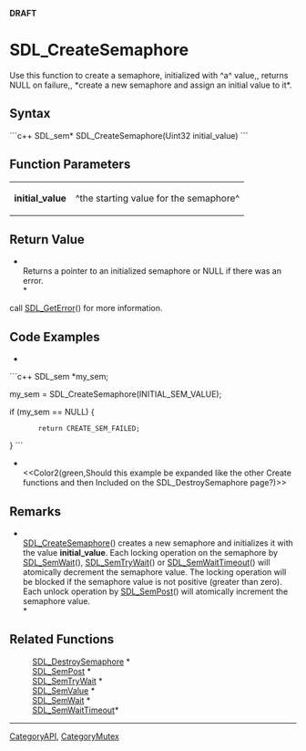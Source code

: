 <!-- pragma section-numbers off -->
<!-- pragma disable-camelcase -->
'''DRAFT'''

= SDL_CreateSemaphore =
Use this function to create a semaphore, initialized with ^a^ value,, returns NULL on failure,,  *create a new semaphore and assign an initial value to it*.


== Syntax ==
```c++
SDL_sem* SDL_CreateSemaphore(Uint32 initial_value)
```

== Function Parameters ==
{|
|'''initial_value'''
|^the starting value for the semaphore^
|}

== Return Value ==
*<br/>Returns a pointer to an initialized semaphore or NULL if there was an error.<br/>*

; call [[SDL_GetError]]() for more information.

== Code Examples ==
*
```c++
SDL_sem *my_sem;

my_sem = SDL_CreateSemaphore(INITIAL_SEM_VALUE);

if (my_sem == NULL) {
        return CREATE_SEM_FAILED;
}
```
*<br/><<Color2(green,Should this example be expanded like the other Create functions and then Included on the SDL_DestroySemaphore page?)>>

== Remarks ==
*<br/>[[SDL_CreateSemaphore]]() creates a new semaphore and initializes it with the value '''initial_value'''. Each locking operation on the semaphore by [[SDL_SemWait]](), [[SDL_SemTryWait]]() or [[SDL_SemWaitTimeout]]() will atomically decrement the semaphore value. The locking operation will be blocked if the semaphore value is not positive (greater than zero). Each unlock operation by [[SDL_SemPost]]() will atomically increment the semaphore value. <br/>*

== Related Functions ==
:[[SDL_DestroySemaphore]] *
:[[SDL_SemPost]] *
:[[SDL_SemTryWait]] *
:[[SDL_SemValue]] *
:[[SDL_SemWait]] *
:[[SDL_SemWaitTimeout]]*

----
[[CategoryAPI]], [[CategoryMutex]]
